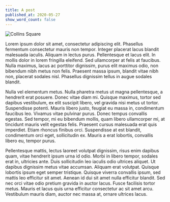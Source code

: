```yaml
---
title: A post
published_at: 2020-05-27
show_word_count: false
---
```



<Image wide file="collins-square.jpg" alt="Collins Square" />

Lorem ipsum dolor sit amet, consectetur adipiscing elit. Phasellus fermentum consectetur mauris non tempor. Integer placerat lacus blandit malesuada iaculis. Aliquam in lectus purus. Pellentesque et lacus elit. In mollis dolor in lorem fringilla eleifend. Sed ullamcorper at felis at faucibus. Nulla maximus, lacus ac porttitor dignissim, purus elit maximus odio, non bibendum nibh metus non felis. Praesent massa ipsum, blandit vitae nibh non, placerat sodales nisl. Phasellus dignissim tellus in augue sodales blandit.

Nulla vel elementum metus. Nulla pharetra metus ut magna pellentesque, a hendrerit erat posuere. Donec vitae diam mi. Quisque maximus, tortor sed dapibus vestibulum, ex elit suscipit libero, vel gravida nisi metus ut tortor. Suspendisse potenti. Mauris libero justo, feugiat eu massa in, condimentum faucibus leo. Vivamus vitae pulvinar purus. Donec tempus convallis egestas. Sed tempor, mi eu bibendum mollis, quam libero ullamcorper mi, at tincidunt mauris velit egestas felis. Praesent cursus malesuada erat quis imperdiet. Etiam rhoncus finibus orci. Suspendisse at est blandit, condimentum orci eget, sollicitudin ex. Mauris a erat lobortis, convallis libero eu, tempor purus.

<ImageExternal
  src="https://upload.wikimedia.org/wikipedia/commons/0/07/The_Horse_in_Motion-anim.gif"
  alt="CS: Go"
  width={340}
  height={230}
/>

Pellentesque mattis, lectus laoreet volutpat dignissim, risus enim dapibus quam, vitae hendrerit ipsum urna id odio. Morbi in libero tempor, sodales erat in, ultricies ante. Duis sollicitudin leo iaculis odio ultrices aliquet. Ut dapibus dignissim metus vitae accumsan. Aliquam erat volutpat. Quisque lobortis ipsum eget semper tristique. Quisque viverra convallis ipsum, sed mattis leo efficitur sit amet. Aenean id dui sit amet nulla efficitur blandit. Sed nec orci vitae odio pretium gravida in auctor lacus. Fusce facilisis tortor metus. Mauris et lacus quis urna efficitur consectetur ac sit amet arcu. Vestibulum mauris diam, auctor nec massa at, ornare ultrices lacus.
